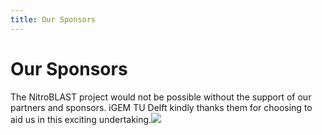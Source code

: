 ```yaml
---
title: Our Sponsors
---
```


# Our Sponsors

The NitroBLAST project would not be possible without the support of our partners and sponsors. iGEM TU Delft kindly thanks them for choosing to aid us in this exciting undertaking.![](</uploads/Bioke_logo_ob-2017 RGB.jpg>)
